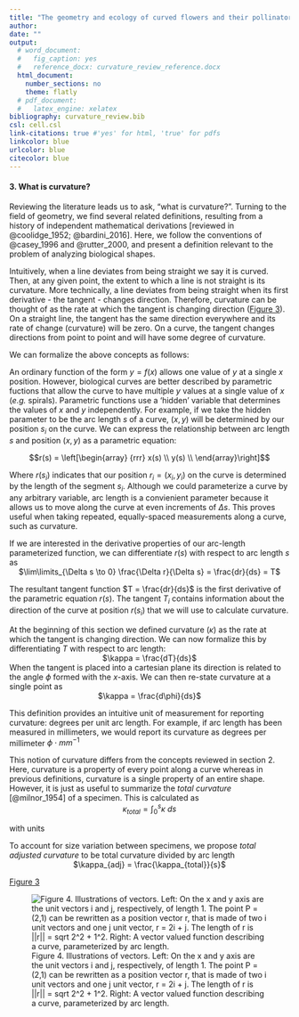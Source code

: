 ```yaml
---
title: "The geometry and ecology of curved flowers and their pollinators"
author:
date: ""
output: 
  # word_document:
  #   fig_caption: yes
  #   reference_docx: curvature_review_reference.docx
  html_document:
    number_sections: no
    theme: flatly
  # pdf_document:
  #   latex_engine: xelatex
bibliography: curvature_review.bib
csl: cell.csl
link-citations: true #'yes' for html, 'true' for pdfs
linkcolor: blue
urlcolor: blue
citecolor: blue
---
```


#### 3. What is curvature?

Reviewing the literature leads us to ask, “what is curvature?”. Turning to the field of geometry, we find several related definitions, resulting from a history of independent mathematical derivations [reviewed in @coolidge_1952; @bardini_2016]. Here, we follow the conventions of @casey_1996 and @rutter_2000, and present a definition relevant to the problem of analyzing biological shapes. 

Intuitively, when a line deviates from being straight we say it is curved. Then, at any given point, the extent to which a line is not straight is its curvature. More technically, a line deviates from being straight when its first derivative - the tangent - changes direction. Therefore, curvature can be thought of as the rate at which the tangent is changing direction ([Figure 3](Figures/Figure_3.jpg)). On a straight line, the tangent has the same direction everywhere and its rate of change (curvature) will be zero. On a curve, the tangent changes directions from point to point and will have some degree of curvature. 

We can formalize the above concepts as follows:

An ordinary function of the form $y=f(x)$ allows one value of $y$ at a single $x$ position. However, biological curves are better described by parametric fuctions that allow the curve to have multiple $y$ values at a single value of $x$ (_e.g._ spirals). Parametric functions use a 'hidden' variable that determines the values of $x$ and $y$ independently. For example, if we take the hidden parameter to be the arc length $s$ of a curve, $(x, y)$ will be determined by our position $s_i$ on the curve. We can express the relationship between arc length $s$ and position $(x, y)$ as a parametric equation:


$$r(s) = \left[\begin{array}
{rrr}
x(s) \\
y(s) \\
\end{array}\right]$$


Where $r(s_i)$ indicates that our position $r_i = (x_i, y_i)$ on the curve is determined by the length of the segment $s_i$. Although we could parameterize a curve by any arbitrary variable, arc length is a convienient parameter because it allows us to move along the curve at even increments of $\Delta s$. This proves useful when taking repeated, equally-spaced measurements along a curve, such as curvature. 


If we are interested in the derivative properties of our arc-length parameterized function, we can differentiate $r(s)$ with respect to arc length $s$ as <center> $\lim\limits_{\Delta s \to 0} \frac{\Delta r}{\Delta s} = \frac{dr}{ds} = T$  </center>

The resultant tangent function $T = \frac{dr}{ds}$ is the first derivative of the parametric equation $r(s)$. The tangent $T_i$ contains information about the direction of the curve at position $r(s_i)$ that we will use to calculate curvature. 

At the beginning of this section we defined curvature ($\kappa$) as the rate at which the tangent is changing direction. We can now formalize this by differentiating $T$ with respect to arc length: <center> $\kappa = \frac{dT}{ds}$ </center> 

When the tangent is placed into a cartesian plane its direction is related to the angle $\phi$ formed with the $x$-axis. We can then re-state curvature at a single point as <center> $\kappa = \frac{d\phi}{ds}$ </center>


This definition provides an intuitive unit of measurement for reporting curvature: degrees per unit arc length. For example, if arc length has been measured in millimeters, we would report its curvature as degrees per millimeter $\phi \cdot mm^{-1}$ 

This notion of curvature differs from the concepts reviewed in section 2. Here, curvature is a property of every point along a curve whereas in previous definitions, curvature is a single property of an entire shape. However, it is just as useful to summarize the _total curvature_ [@milnor_1954] of a specimen. This is calculated as <center> $\kappa_{total} = \int_{0}^{s} \kappa$ $ds$ </center>

with units

To account for size variation between specimens, we propose _total adjusted curvature_ to be total curvature divided by arc length <center> $\kappa_{adj} = \frac{\kappa_{total}}{s}$ </center>



[Figure 3](Figure_3.jpg)



![Figure 4. Illustrations of vectors. Left: On the x and y axis are the unit vectors i and j, respectively, of length 1. The point P = (2,1) can be rewritten as a position vector r, that is made of two i unit vectors and one j unit vector, r = 2i + j. The length of r is ||r|| = sqrt 2^2 + 1^2.  Right: A vector valued function describing a curve, parameterized by arc length.
](Figures/Figure_4.jpg)